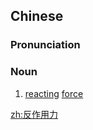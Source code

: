 ==Chinese==
{{zh-forms|type=13}}

===Pronunciation===
{{zh-pron
|m=fǎnzuò yònglì
|c=faan2 zok3 jung6 lik6
|cat=n
}}

===Noun===
{{zh-noun}}

# [[reacting]] [[force]]

[[zh:反作用力]]
